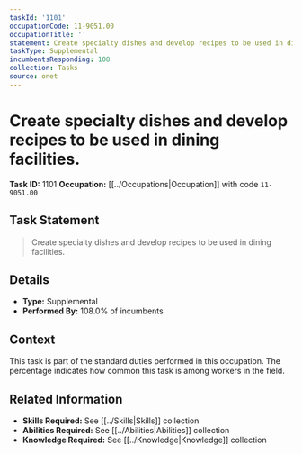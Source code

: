 ```yaml
---
taskId: '1101'
occupationCode: 11-9051.00
occupationTitle: ''
statement: Create specialty dishes and develop recipes to be used in dining facilities.
taskType: Supplemental
incumbentsResponding: 108
collection: Tasks
source: onet
---
```

# Create specialty dishes and develop recipes to be used in dining facilities.

**Task ID:** 1101
**Occupation:** [[../Occupations|Occupation]] with code `11-9051.00`

## Task Statement

> Create specialty dishes and develop recipes to be used in dining facilities.

## Details

- **Type:** Supplemental
- **Performed By:** 108.0% of incumbents

## Context

This task is part of the standard duties performed in this occupation. The percentage indicates how common this task is among workers in the field.

## Related Information

- **Skills Required:** See [[../Skills|Skills]] collection
- **Abilities Required:** See [[../Abilities|Abilities]] collection
- **Knowledge Required:** See [[../Knowledge|Knowledge]] collection
